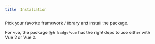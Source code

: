 ```yaml
---
title: Installation
---
```



Pick your favorite framework / library and install the package.

<NPM show client:load />

For vue, the package `@ph-badge/vue` has the right deps to use either with Vue 2 or Vue 3.
